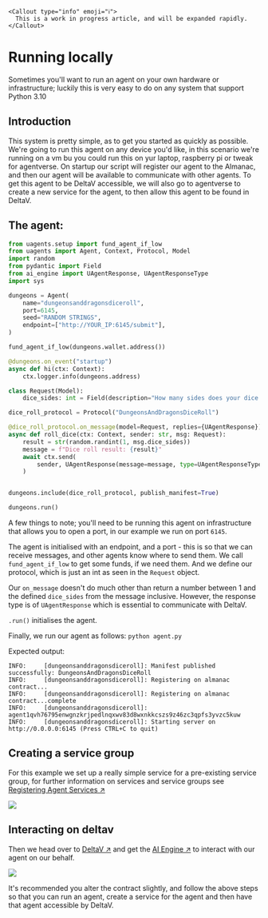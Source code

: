 
    <Callout type="info" emoji="ℹ️">
      This is a work in progress article, and will be expanded rapidly.
    </Callout>

# Running locally

Sometimes you'll want to run an agent on your own hardware or infrastructure; luckily this is very easy to do on any system that support Python 3.10

## Introduction

This system is pretty simple, as to get you started as quickly as possible. We're going to run this agent on any device you'd like, in this scenario we're running on a vm bu you could run this on yur laptop, raspberry pi or tweak for agentverse. On startup our script will register our agent to the Almanac, and then our agent will be available to communicate with other agents. To get this agent to be DeltaV accessible,  we will also go to agentverse to create a new service for the agent, to then allow this agent to be found in DeltaV.

## The agent:

```py copy filename="agent.py"
from uagents.setup import fund_agent_if_low
from uagents import Agent, Context, Protocol, Model
import random
from pydantic import Field
from ai_engine import UAgentResponse, UAgentResponseType
import sys

dungeons = Agent(
    name="dungeonsanddragonsdiceroll",
    port=6145,
    seed="RANDOM STRINGS",
    endpoint=["http://YOUR_IP:6145/submit"],
)

fund_agent_if_low(dungeons.wallet.address())

@dungeons.on_event("startup")
async def hi(ctx: Context):
    ctx.logger.info(dungeons.address)

class Request(Model):
    dice_sides: int = Field(description="How many sides does your dice need?")

dice_roll_protocol = Protocol("DungeonsAndDragonsDiceRoll")

@dice_roll_protocol.on_message(model=Request, replies={UAgentResponse})
async def roll_dice(ctx: Context, sender: str, msg: Request):
    result = str(random.randint(1, msg.dice_sides))
    message = f"Dice roll result: {result}"
    await ctx.send(
        sender, UAgentResponse(message=message, type=UAgentResponseType.FINAL)
    )


dungeons.include(dice_roll_protocol, publish_manifest=True)

dungeons.run()
 ```

A few things to note; you'll need to be running this agent on infrastructure that allows you to open a port, in our example we run on port `6145`.

The agent is initialised with an endpoint, and a port - this is so that we can receive messages, and other agents know where to send them. We call `fund_agent_if_low` to get some funds, if we need them. And we define our protocol, which is just an int as seen in the `Request` object.

Our `on_message` doesn't do much other than return a number between 1 and the defined `dice_sides` from the message inclusive. However, the response type is of  `UAgentResponse` which is essential to communicate with DeltaV.

`.run()` initialises the agent.

Finally, we  run our agent as follows: `python agent.py`

Expected output:

```
INFO:     [dungeonsanddragonsdiceroll]: Manifest published successfully: DungeonsAndDragonsDiceRoll
INFO:     [dungeonsanddragonsdiceroll]: Registering on almanac contract...
INFO:     [dungeonsanddragonsdiceroll]: Registering on almanac contract...complete
INFO:     [dungeonsanddragonsdiceroll]: agent1qvh76795enwgnzkrjpedlnqxwv83d8wxnkkcszs9z46zc3qpfs3yvzc5kuw
INFO:     [dungeonsanddragonsdiceroll]: Starting server on http://0.0.0.0:6145 (Press CTRL+C to quit)
```

## Creating a service group

For this example we set up a really simple service for a pre-existing service group, for further information on services and service groups see [Registering Agent Services ↗️](/guides/agentverse/registering-agent-services)

![](../../../src/images/guides/uagent/servicefordungeons.png)

## Interacting on deltav

Then we head over to [DeltaV ↗️](https://deltav.agentverse.ai/) and get the [AI Engine ↗️](/concepts/ai-engine/ai-engine-intro) to interact with our agent on our behalf.

![](../../../src/images/guides/uagent/dungeonsdeltav.png)


It's recommended you alter the contract slightly, and follow the above steps so that you can run an agent, create a service for the agent and then have that agent accessible by DeltaV.
